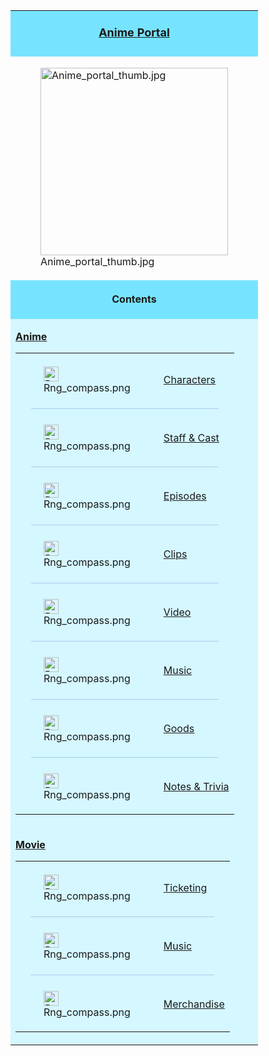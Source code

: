 <div class="move" style="margin:0px 0px 20px 0px;">
{| style="width:300px; border:1px solid #ace;" cellpadding="0" cellspacing="0"
|-
| style="text-align:center; background:#77E4FF; font-weight:bold; font-size:18px; line-height:30px;" |[[Anime|Anime Portal]]
|-
|[[File:Anime_portal_thumb.jpg|300px|center|link=Anime]]
|-
| style="text-align:center; background:#77E4FF; font-weight:bold; font-size:16px; line-height:24px;" |Contents
|-
| style="background:#D5F7FF" |<div class="mw-collapsible mw-collapsed"><div style="font-weight:bold; font-size:16px">[[Anime]]</div>
<div class="mw-collapsible-content">
{| style="width:300px; font-size:14px;"
|-
| style="width:24px; padding:5px;" |[[File:Rng_compass.png|24px]]
| style="line-height:34px;" |[[Anime/Characters|Characters]]
|-
| colspan="2" |<div style="width:90%; margin:0px auto; border-bottom:1px solid #ace;"></div>
|-
| style="width:24px; padding:5px;" |[[File:Rng_compass.png|24px]]
| style="line-height:34px;" |[[Anime/Staff & Cast|Staff & Cast]]
|-
| colspan="2" |<div style="width:90%; margin:0px auto; border-bottom:1px solid #ace;"></div>
|-
| style="width:24px; padding:5px;" |[[File:Rng_compass.png|24px]]
| style="line-height:34px;" |[[Anime/Episodes|Episodes]]
|-
| colspan="2" |<div style="width:90%; margin:0px auto; border-bottom:1px solid #ace;"></div>
|-
| style="width:24px; padding:5px;" |[[File:Rng_compass.png|24px]]
| style="line-height:34px;" |[[Anime/Clips|Clips]]
|-
| colspan="2" |<div style="width:90%; margin:0px auto; border-bottom:1px solid #ace;"></div>
|-
| style="width:24px; padding:5px;" |[[File:Rng_compass.png|24px]]
| style="line-height:34px;" |[[Anime/Video|Video]]
|-
| colspan="2" |<div style="width:90%; margin:0px auto; border-bottom:1px solid #ace;"></div>
|-
| style="width:24px; padding:5px;" |[[File:Rng_compass.png|24px]]
| style="line-height:34px;" |[[Anime/Music|Music]]
|-
| colspan="2" |<div style="width:90%; margin:0px auto; border-bottom:1px solid #ace;"></div>
|-
| style="width:24px; padding:5px;" |[[File:Rng_compass.png|24px]]
| style="line-height:34px;" |[[Anime/Goods|Goods]]
|-
| colspan="2" |<div style="width:90%; margin:0px auto; border-bottom:1px solid #ace;"></div>
|-
| style="width:24px; padding:5px;" |[[File:Rng_compass.png|24px]]
| style="line-height:34px;" |[[Anime/Notes_%26_Trivia|Notes & Trivia]]
|}</div></div>
|-
| style="background:#D5F7FF" |<div class="mw-collapsible mw-collapsed"><div style="font-weight:bold; font-size:16px">[[KanColle_Movie|Movie]]</div>
<div class="mw-collapsible-content">
{| style="width:300px; font-size:14px;"
|-
| style="width:24px; padding:5px;" |[[File:Rng_compass.png|24px]]
| style="line-height:34px;" |[[KanColle_Movie/Ticket|Ticketing]]
|-
| colspan="2" |<div style="width:90%; margin:0px auto; border-bottom:1px solid #ace;"></div>
|-
| style="width:24px; padding:5px;" |[[File:Rng_compass.png|24px]]
| style="line-height:34px;" |[[KanColle_Movie/Music|Music]]
|-
| colspan="2" |<div style="width:90%; margin:0px auto; border-bottom:1px solid #ace;"></div>
|-
| style="width:24px; padding:5px;" |[[File:Rng_compass.png|24px]]
| style="line-height:34px;" |[[KanColle_Movie/Movie_Merchandise|Merchandise]]
|}</div></div>
|}
</div>